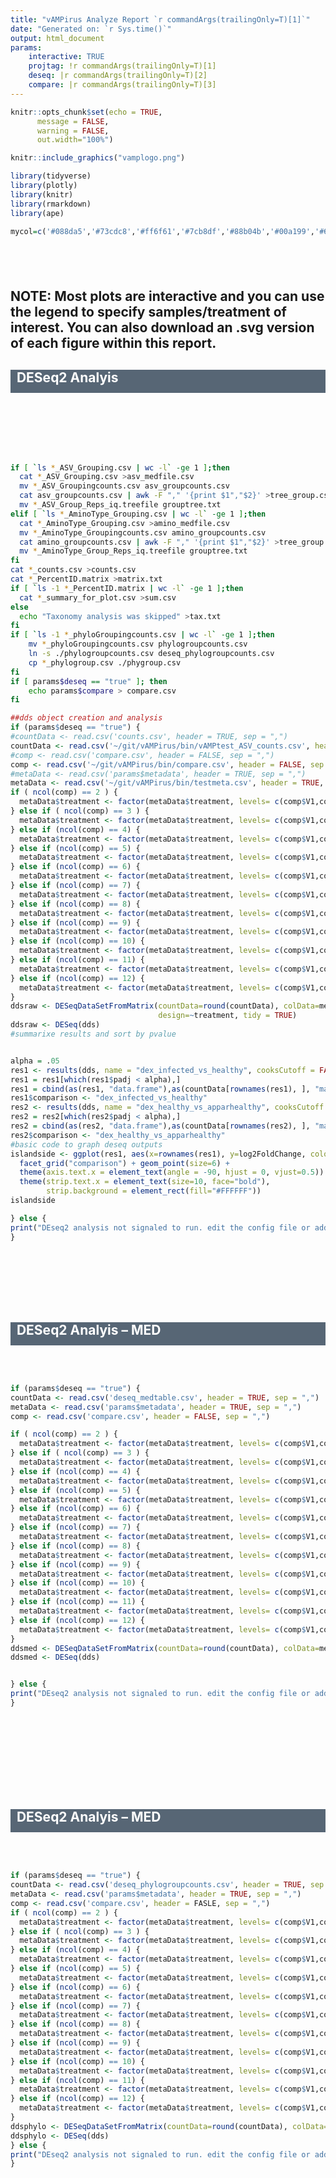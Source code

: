 ```yaml
---
title: "vAMPirus Analyze Report `r commandArgs(trailingOnly=T)[1]`"
date: "Generated on: `r Sys.time()`"
output: html_document
params:
    interactive: TRUE
    projtag: !r commandArgs(trailingOnly=T)[1]
    deseq: |r commandArgs(trailingOnly=T)[2]
    compare: |r commandArgs(trailingOnly=T)[3]
---
```

<style>
.rectangle {
  height: 37px;
  width: 100%;
  background-color: #576675;
}
</style>

```r
knitr::opts_chunk$set(echo = TRUE,
      message = FALSE,
      warning = FALSE,
      out.width="100%")
```

```r
knitr::include_graphics("vamplogo.png")
```

```r
library(tidyverse)
library(plotly)
library(knitr)
library(rmarkdown)
library(ape)
```

```r
mycol=c('#088da5','#73cdc8','#ff6f61','#7cb8df','#88b04b','#00a199','#6B5B95','#92A8D1','#b0e0e6','#ff7f50','#088d9b','#E15D44','#e19336')
```
<br>
------------------------------------------------------------------------------------------------------------------------------------------------------------------------------------------------------------------
NOTE: Most plots are interactive and you can use the legend to specify samples/treatment of interest. You can also download an .svg version of each figure within this report.
------------------------------------------------------------------------------------------------------------------------------------------------------------------------------------------------------------------

<div class="rectangle"><h2 style="color:white">&nbsp;&nbsp;DESeq2 Analyis</h2></div>

<br>
<br>
<br>
<br>
<br>
```bash
if [ `ls *_ASV_Grouping.csv | wc -l` -ge 1 ];then
  cat *_ASV_Grouping.csv >asv_medfile.csv
  mv *_ASV_Groupingcounts.csv asv_groupcounts.csv
  cat asv_groupcounts.csv | awk -F "," '{print $1","$2}' >tree_group.csv
  mv *_ASV_Group_Reps_iq.treefile grouptree.txt
elif [ `ls *_AminoType_Grouping.csv | wc -l` -ge 1 ];then
  cat *_AminoType_Grouping.csv >amino_medfile.csv
  mv *_AminoType_Groupingcounts.csv amino_groupcounts.csv
  cat amino_groupcounts.csv | awk -F "," '{print $1","$2}' >tree_group.csv
  mv *_AminoType_Group_Reps_iq.treefile grouptree.txt
fi
cat *_counts.csv >counts.csv
cat *_PercentID.matrix >matrix.txt
if [ `ls -1 *_PercentID.matrix | wc -l` -ge 1 ];then
  cat *_summary_for_plot.csv >sum.csv
else
  echo "Taxonomy analysis was skipped" >tax.txt
fi
if [ `ls -1 *_phyloGroupingcounts.csv | wc -l` -ge 1 ];then
    mv *_phyloGroupingcounts.csv phylogroupcounts.csv
    ln -s ./phylogroupcounts.csv deseq_phylogroupcounts.csv
    cp *_phylogroup.csv ./phygroup.csv
fi
if [ params$deseq == "true" ]; then
    echo params$compare > compare.csv
fi

```

```r
##dds object creation and analysis
if (params$deseq == "true") {
#countData <- read.csv('counts.csv', header = TRUE, sep = ",")
countData <- read.csv('~/git/vAMPirus/bin/vAMPtest_ASV_counts.csv', header = TRUE, sep = ",")
#comp <- read.csv('compare.csv', header = FALSE, sep = ",")
comp <- read.csv('~/git/vAMPirus/bin/compare.csv', header = FALSE, sep = ",")
#metaData <- read.csv('params$metadata', header = TRUE, sep = ",")
metaData <- read.csv('~/git/vAMPirus/bin/testmeta.csv', header = TRUE, sep = ",")
if ( ncol(comp) == 2 ) {
  metaData$treatment <- factor(metaData$treatment, levels= c(comp$V1,comp$V2))
} else if ( ncol(comp) == 3 ) {
  metaData$treatment <- factor(metaData$treatment, levels= c(comp$V1,comp$V2,comp$V3))
} else if (ncol(comp) == 4) {
  metaData$treatment <- factor(metaData$treatment, levels= c(comp$V1,comp$V2,comp$V3,comp$V4))
} else if (ncol(comp) == 5) {
  metaData$treatment <- factor(metaData$treatment, levels= c(comp$V1,comp$V2,comp$V3,comp$V4,comp$V5))
} else if (ncol(comp) == 6) {
  metaData$treatment <- factor(metaData$treatment, levels= c(comp$V1,comp$V2,comp$V3,comp$V4,comp$V5,comp$V6))
} else if (ncol(comp) == 7) {
  metaData$treatment <- factor(metaData$treatment, levels= c(comp$V1,comp$V2,comp$V3,comp$V4,comp$V5,comp$V6,comp$V7))
} else if (ncol(comp) == 8) {
  metaData$treatment <- factor(metaData$treatment, levels= c(comp$V1,comp$V2,comp$V3,comp$V4,comp$V5,comp$V6,comp$V7,comp$V8))
} else if (ncol(comp) == 9) {
  metaData$treatment <- factor(metaData$treatment, levels= c(comp$V1,comp$V2,comp$V3,comp$V4,comp$V5,comp$V6,comp$V7,comp$V8,comp$V9))
} else if (ncol(comp) == 10) {
  metaData$treatment <- factor(metaData$treatment, levels= c(comp$V1,comp$V2,comp$V3,comp$V4,comp$V5,comp$V6,comp$V7,comp$V8,comp$V9,comp$V10))
} else if (ncol(comp) == 11) {
  metaData$treatment <- factor(metaData$treatment, levels= c(comp$V1,comp$V2,comp$V3,comp$V4,comp$V5,comp$V6,comp$V7,comp$V8,comp$V9,comp$V10,comp$V11))
} else if (ncol(comp) == 12) {
  metaData$treatment <- factor(metaData$treatment, levels= c(comp$V1,comp$V2,comp$V3,comp$V4,comp$V5,comp$V6,comp$V7,comp$V8,comp$V9,comp$V10,comp$V11,comp$V12))
}
ddsraw <- DESeqDataSetFromMatrix(countData=round(countData), colData=metaData,
                                 design=~treatment, tidy = TRUE)
ddsraw <- DESeq(dds)
#summarixe results and sort by pvalue


alpha = .05
res1 <- results(dds, name = "dex_infected_vs_healthy", cooksCutoff = FALSE)
res1 = res1[which(res1$padj < alpha),]
res1 = cbind(as(res1, "data.frame"),as(countData[rownames(res1), ], "matrix"))
res1$comparison <- "dex_infected_vs_healthy"
res2 <- results(dds, name = "dex_healthy_vs_apparhealthy", cooksCutoff = FALSE)
res2 = res2[which(res2$padj < alpha),]
res2 = cbind(as(res2, "data.frame"),as(countData[rownames(res2), ], "matrix"))
res2$comparison <- "dex_healthy_vs_apparhealthy"
#basic code to graph deseq outputs
islandside <- ggplot(res1, aes(x=rownames(res1), y=log2FoldChange, color=tres1$padj)) +
  facet_grid("comparison") + geom_point(size=6) +
  theme(axis.text.x = element_text(angle = -90, hjust = 0, vjust=0.5)) +
  theme(strip.text.x = element_text(size=10, face="bold"),
        strip.background = element_rect(fill="#FFFFFF"))
islandside

} else {
print("DEseq2 analysis not signaled to run. edit the config file or add --deseq to your launch command")
}
```
<br>
<br>
<br>
<br>
<br>

<div class="rectangle"><h2 style="color:white">&nbsp;&nbsp;DESeq2 Analyis -- MED </h2></div>

<br>
<br>

```r
if (params$deseq == "true") {
countData <- read.csv('deseq_medtable.csv', header = TRUE, sep = ",")
metaData <- read.csv('params$metadata', header = TRUE, sep = ",")
comp <- read.csv('compare.csv', header = FALSE, sep = ",")

if ( ncol(comp) == 2 ) {
  metaData$treatment <- factor(metaData$treatment, levels= c(comp$V1,comp$V2))
} else if ( ncol(comp) == 3 ) {
  metaData$treatment <- factor(metaData$treatment, levels= c(comp$V1,comp$V2,comp$V3))
} else if (ncol(comp) == 4) {
  metaData$treatment <- factor(metaData$treatment, levels= c(comp$V1,comp$V2,comp$V3,comp$V4))
} else if (ncol(comp) == 5) {
  metaData$treatment <- factor(metaData$treatment, levels= c(comp$V1,comp$V2,comp$V3,comp$V4,comp$V5))
} else if (ncol(comp) == 6) {
  metaData$treatment <- factor(metaData$treatment, levels= c(comp$V1,comp$V2,comp$V3,comp$V4,comp$V5,comp$V6))
} else if (ncol(comp) == 7) {
  metaData$treatment <- factor(metaData$treatment, levels= c(comp$V1,comp$V2,comp$V3,comp$V4,comp$V5,comp$V6,comp$V7))
} else if (ncol(comp) == 8) {
  metaData$treatment <- factor(metaData$treatment, levels= c(comp$V1,comp$V2,comp$V3,comp$V4,comp$V5,comp$V6,comp$V7,comp$V8))
} else if (ncol(comp) == 9) {
  metaData$treatment <- factor(metaData$treatment, levels= c(comp$V1,comp$V2,comp$V3,comp$V4,comp$V5,comp$V6,comp$V7,comp$V8,comp$V9))
} else if (ncol(comp) == 10) {
  metaData$treatment <- factor(metaData$treatment, levels= c(comp$V1,comp$V2,comp$V3,comp$V4,comp$V5,comp$V6,comp$V7,comp$V8,comp$V9,comp$V10))
} else if (ncol(comp) == 11) {
  metaData$treatment <- factor(metaData$treatment, levels= c(comp$V1,comp$V2,comp$V3,comp$V4,comp$V5,comp$V6,comp$V7,comp$V8,comp$V9,comp$V10,comp$V11))
} else if (ncol(comp) == 12) {
  metaData$treatment <- factor(metaData$treatment, levels= c(comp$V1,comp$V2,comp$V3,comp$V4,comp$V5,comp$V6,comp$V7,comp$V8,comp$V9,comp$V10,comp$V11,comp$V12))
}
ddsmed <- DESeqDataSetFromMatrix(countData=round(countData), colData=metaData, design=~treatment, tidy = TRUE)
ddsmed <- DESeq(dds)


} else {
print("DEseq2 analysis not signaled to run. edit the config file or add --deseq to your launch command")
}
```
<br>
<br>
<br>
<br>
<br>
<br>
<br>

<div class="rectangle"><h2 style="color:white">&nbsp;&nbsp;DESeq2 Analyis -- MED </h2></div>

<br>
<br>

```r
if (params$deseq == "true") {
countData <- read.csv('deseq_phylogroupcounts.csv', header = TRUE, sep = ",")
metaData <- read.csv('params$metadata', header = TRUE, sep = ",")
comp <- read.csv('compare.csv', header = FASLE, sep = ",")
if ( ncol(comp) == 2 ) {
  metaData$treatment <- factor(metaData$treatment, levels= c(comp$V1,comp$V2))
} else if ( ncol(comp) == 3 ) {
  metaData$treatment <- factor(metaData$treatment, levels= c(comp$V1,comp$V2,comp$V3))
} else if (ncol(comp) == 4) {
  metaData$treatment <- factor(metaData$treatment, levels= c(comp$V1,comp$V2,comp$V3,comp$V4))
} else if (ncol(comp) == 5) {
  metaData$treatment <- factor(metaData$treatment, levels= c(comp$V1,comp$V2,comp$V3,comp$V4,comp$V5))
} else if (ncol(comp) == 6) {
  metaData$treatment <- factor(metaData$treatment, levels= c(comp$V1,comp$V2,comp$V3,comp$V4,comp$V5,comp$V6))
} else if (ncol(comp) == 7) {
  metaData$treatment <- factor(metaData$treatment, levels= c(comp$V1,comp$V2,comp$V3,comp$V4,comp$V5,comp$V6,comp$V7))
} else if (ncol(comp) == 8) {
  metaData$treatment <- factor(metaData$treatment, levels= c(comp$V1,comp$V2,comp$V3,comp$V4,comp$V5,comp$V6,comp$V7,comp$V8))
} else if (ncol(comp) == 9) {
  metaData$treatment <- factor(metaData$treatment, levels= c(comp$V1,comp$V2,comp$V3,comp$V4,comp$V5,comp$V6,comp$V7,comp$V8,comp$V9))
} else if (ncol(comp) == 10) {
  metaData$treatment <- factor(metaData$treatment, levels= c(comp$V1,comp$V2,comp$V3,comp$V4,comp$V5,comp$V6,comp$V7,comp$V8,comp$V9,comp$V10))
} else if (ncol(comp) == 11) {
  metaData$treatment <- factor(metaData$treatment, levels= c(comp$V1,comp$V2,comp$V3,comp$V4,comp$V5,comp$V6,comp$V7,comp$V8,comp$V9,comp$V10,comp$V11))
} else if (ncol(comp) == 12) {
  metaData$treatment <- factor(metaData$treatment, levels= c(comp$V1,comp$V2,comp$V3,comp$V4,comp$V5,comp$V6,comp$V7,comp$V8,comp$V9,comp$V10,comp$V11,comp$V12))
}
ddsphylo <- DESeqDataSetFromMatrix(countData=round(countData), colData=metaData, design=~treatment, tidy = TRUE)
ddsphylo <- DESeq(dds)
} else {
print("DEseq2 analysis not signaled to run. edit the config file or add --deseq to your launch command")
}
```
